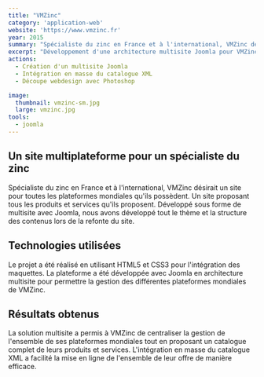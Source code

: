 ```yaml
---
title: "VMZinc"
category: 'application-web'
website: 'https://www.vmzinc.fr'
year: 2015
summary: "Spécialiste du zinc en France et à l'international, VMZinc désirait un site pour toutes les plateformes mondiales qu'ils possèdent. Un site proposant tous les produits et servies qu'ils proposent."
excerpt: "Développement d'une architecture multisite Joomla pour VMZinc, spécialiste international du zinc. Création d'une plateforme centralisée pour toutes les filiales mondiales avec intégration en masse du catalogue de produits XML."
actions:
  - Création d'un multisite Joomla
  - Intégration en masse du catalogue XML
  - Découpe webdesign avec Photoshop

image:
  thumbnail: vmzinc-sm.jpg
  large: vmzinc.jpg
tools:
  - joomla
---
```


## Un site multiplateforme pour un spécialiste du zinc

Spécialiste du zinc en France et à l'international, VMZinc désirait un site pour toutes les plateformes mondiales qu'ils possèdent. Un site proposant tous les produits et services qu'ils proposent. Développé sous forme de multisite avec Joomla, nous avons développé tout le thème et la structure des contenus lors de la refonte du site.

## Technologies utilisées

Le projet a été réalisé en utilisant HTML5 et CSS3 pour l'intégration des maquettes. La plateforme a été développée avec Joomla en architecture multisite pour permettre la gestion des différentes plateformes mondiales de VMZinc.

## Résultats obtenus

La solution multisite a permis à VMZinc de centraliser la gestion de l'ensemble de ses plateformes mondiales tout en proposant un catalogue complet de leurs produits et services. L'intégration en masse du catalogue XML a facilité la mise en ligne de l'ensemble de leur offre de manière efficace.
